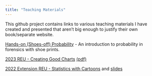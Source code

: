 ```yaml
---
title: "Teaching Materials"
---
```


This github project contains links to various teaching materials I have created and presented that aren't big enough to justify their own book/separate website.

[Hands-on (Shoes-off) Probability](Forensics/random-match-prob.qmd) - An introduction to probability in forensics with shoe prints.

[2023 REU - Creating Good Charts](2023-REU.html) [(pdf)](2023-REU.pdf)

[2022 Extension REU - Statistics with Cartoons](2022-Extension-REU.html) and [slides](2022-Extension-REU-slides.html)

